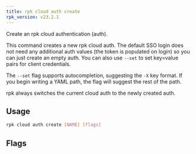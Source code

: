 ```yaml
---
title: rpk cloud auth create
rpk_version: v23.2.1
---
```


<head>
  <meta name="title" content="rpk cloud auth create| Redpanda Docs" />
  <meta name="description" content="rpk cloud auth create" />
  <link rel="canonical" href="https://docs.redpanda.com/docs/reference/rpk/rpk-cloud/rpk-cloud-auth/rpk-cloud-auth-create" />
</head>

Create an rpk cloud authentication (auth).

This command creates a new rpk cloud auth. The default SSO login does not need
any additional auth values (the token is populated on login) so you can just
create an empty auth. You can also use `--set` to set key=value pairs for client
credentials.

The `--set` flag supports autocompletion, suggesting the `-X` key format. If you
begin writing a YAML path, the flag will suggest the rest of the path.

rpk always switches the current cloud auth to the newly created auth.

## Usage

```bash
rpk cloud auth create [NAME] [flags]
```

## Flags

<!--
[cols=",,",]
|===
|*Value* |*Type* |*Description*

|--description |string |Optional description of the auth.

|-h, --help |- |Help for create.

|-s, --set |strings |A key=value pair to set in the cloud auth.

|--config |string |Redpanda or rpk config file; default search paths are
~/.config/rpk/rpk.yaml, $PWD, and /etc/redpanda/`redpanda.yaml`.

|-X, --config-opt |stringArray |Override rpk configuration settings; '-X
help' for detail or '-X list' for terser detail.

|--profile |string |rpk profile to use.

|-v, --verbose |- |Enable verbose logging.
|===

-->
